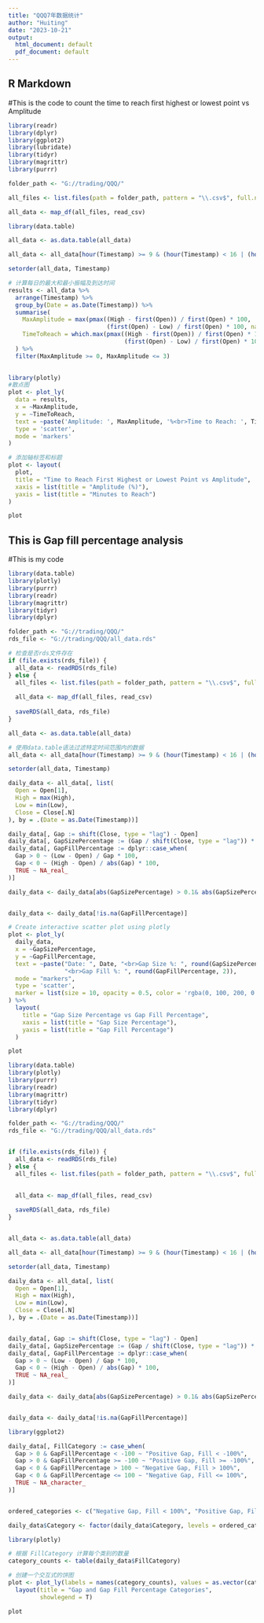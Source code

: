 ```yaml
---
title: "QQQ7年数据统计"
author: "Huiting"
date: "2023-10-21"
output:
  html_document: default
  pdf_document: default
---
```


## R Markdown

#This is the code to count the time to reach first highest or lowest point vs Amplitude
```r
library(readr)  
library(dplyr)
library(ggplot2)
library(lubridate)
library(tidyr)
library(magrittr)  
library(purrr)

folder_path <- "G://trading/QQQ/"

all_files <- list.files(path = folder_path, pattern = "\\.csv$", full.names = TRUE)

all_data <- map_df(all_files, read_csv)

library(data.table)

all_data <- as.data.table(all_data)

all_data <- all_data[hour(Timestamp) >= 9 & (hour(Timestamp) < 16 | (hour(Timestamp) == 16 & minute(Timestamp) == 0))]

setorder(all_data, Timestamp)

# 计算每日的最大和最小振幅及到达时间
results <- all_data %>%
  arrange(Timestamp) %>%
  group_by(Date = as.Date(Timestamp)) %>%
  summarise(
    MaxAmplitude = max(pmax((High - first(Open)) / first(Open) * 100, 
                            (first(Open) - Low) / first(Open) * 100, na.rm = TRUE)),  # 计算振幅
    TimeToReach = which.max(pmax((High - first(Open)) / first(Open) * 100, 
                                 (first(Open) - Low) / first(Open) * 100, na.rm = TRUE))  # 计算到达最大振幅所需的时间
  ) %>%
  filter(MaxAmplitude >= 0, MaxAmplitude <= 3)
  

library(plotly)
#散点图
plot <- plot_ly(
  data = results,  
  x = ~MaxAmplitude,
  y = ~TimeToReach,
  text = ~paste('Amplitude: ', MaxAmplitude, '%<br>Time to Reach: ', TimeToReach, ' mins'),  # 创建悬停文本
  type = 'scatter',
  mode = 'markers'
)

# 添加轴标签和标题
plot <- layout(
  plot,
  title = "Time to Reach First Highest or Lowest Point vs Amplitude",
  xaxis = list(title = "Amplitude (%)"),
  yaxis = list(title = "Minutes to Reach")
)

plot
```

## This is Gap fill percentage analysis

#This is my code
```r
library(data.table)
library(plotly)
library(purrr)
library(readr)
library(magrittr)
library(tidyr)
library(dplyr)

folder_path <- "G://trading/QQQ/"
rds_file <- "G://trading/QQQ/all_data.rds"

# 检查是否rds文件存在
if (file.exists(rds_file)) {
  all_data <- readRDS(rds_file)
} else {
  all_files <- list.files(path = folder_path, pattern = "\\.csv$", full.names = TRUE)
  
  all_data <- map_df(all_files, read_csv)
  
  saveRDS(all_data, rds_file)
}

all_data <- as.data.table(all_data)

# 使用data.table语法过滤特定时间范围内的数据
all_data <- all_data[hour(Timestamp) >= 9 & (hour(Timestamp) < 16 | (hour(Timestamp) == 16 & minute(Timestamp) == 0))]

setorder(all_data, Timestamp)

daily_data <- all_data[, list(
  Open = Open[1],
  High = max(High),
  Low = min(Low),
  Close = Close[.N]
), by = .(Date = as.Date(Timestamp))]

daily_data[, Gap := shift(Close, type = "lag") - Open]
daily_data[, GapSizePercentage := (Gap / shift(Close, type = "lag")) * 100]
daily_data[, GapFillPercentage := dplyr::case_when(
  Gap > 0 ~ (Low - Open) / Gap * 100,
  Gap < 0 ~ (High - Open) / abs(Gap) * 100,
  TRUE ~ NA_real_
)]

daily_data <- daily_data[abs(GapSizePercentage) > 0.1& abs(GapSizePercentage) <2, ]


daily_data <- daily_data[!is.na(GapFillPercentage)]

# Create interactive scatter plot using plotly
plot <- plot_ly(
  daily_data,
  x = ~GapSizePercentage,
  y = ~GapFillPercentage,
  text = ~paste("Date: ", Date, "<br>Gap Size %: ", round(GapSizePercentage, 2),
                "<br>Gap Fill %: ", round(GapFillPercentage, 2)),
  mode = "markers",
  type = 'scatter',
  marker = list(size = 10, opacity = 0.5, color = 'rgba(0, 100, 200, 0.6)')
) %>%
  layout(
    title = "Gap Size Percentage vs Gap Fill Percentage",
    xaxis = list(title = "Gap Size Percentage"),
    yaxis = list(title = "Gap Fill Percentage")
  )

plot
```

```r

library(data.table)
library(plotly)
library(purrr)
library(readr)
library(magrittr)
library(tidyr)
library(dplyr)

folder_path <- "G://trading/QQQ/"
rds_file <- "G://trading/QQQ/all_data.rds"


if (file.exists(rds_file)) {
  all_data <- readRDS(rds_file)
} else {
  all_files <- list.files(path = folder_path, pattern = "\\.csv$", full.names = TRUE)
  

  all_data <- map_df(all_files, read_csv)
  
  saveRDS(all_data, rds_file)
}


all_data <- as.data.table(all_data)

all_data <- all_data[hour(Timestamp) >= 9 & (hour(Timestamp) < 16 | (hour(Timestamp) == 16 & minute(Timestamp) == 0))]

setorder(all_data, Timestamp)

daily_data <- all_data[, list(
  Open = Open[1],
  High = max(High),
  Low = min(Low),
  Close = Close[.N]
), by = .(Date = as.Date(Timestamp))]


daily_data[, Gap := shift(Close, type = "lag") - Open]
daily_data[, GapSizePercentage := (Gap / shift(Close, type = "lag")) * 100]
daily_data[, GapFillPercentage := dplyr::case_when(
  Gap > 0 ~ (Low - Open) / Gap * 100,
  Gap < 0 ~ (High - Open) / abs(Gap) * 100,
  TRUE ~ NA_real_
)]

daily_data <- daily_data[abs(GapSizePercentage) > 0.1& abs(GapSizePercentage) <2, ]


daily_data <- daily_data[!is.na(GapFillPercentage)]

library(ggplot2)

daily_data[, FillCategory := case_when(
  Gap > 0 & GapFillPercentage < -100 ~ "Positive Gap, Fill < -100%",
  Gap > 0 & GapFillPercentage >= -100 ~ "Positive Gap, Fill >= -100%",
  Gap < 0 & GapFillPercentage > 100 ~ "Negative Gap, Fill > 100%",
  Gap < 0 & GapFillPercentage <= 100 ~ "Negative Gap, Fill <= 100%",
  TRUE ~ NA_character_
)]


ordered_categories <- c("Negative Gap, Fill < 100%", "Positive Gap, Fill < 100%", "Negative Gap, Fill >= 100%", "Positive Gap, Fill >= 100%")

daily_data$Category <- factor(daily_data$Category, levels = ordered_categories)

library(plotly)

# 根据 FillCategory 计算每个类别的数量
category_counts <- table(daily_data$FillCategory)

# 创建一个交互式的饼图
plot <- plot_ly(labels = names(category_counts), values = as.vector(category_counts), type = 'pie') %>%
  layout(title = "Gap and Gap Fill Percentage Categories",
         showlegend = T)

plot

```

